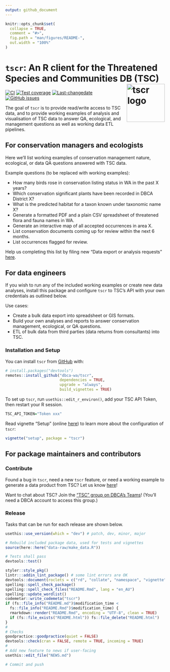 ```yaml
---
output: github_document
---
```


<!-- README.md is generated from README.Rmd. Please edit that file -->

```r
knitr::opts_chunk$set(
  collapse = TRUE,
  comment = "#>",
  fig.path = "man/figures/README-",
  out.width = "100%"
)
```

# `tscr`: An R client for the Threatened Species and Communities DB (TSC) <img src="man/figures/tscr_logo.png" align="right" alt="tscr logo" width="120" /> 

<!-- badges: start -->
[![CI](https://github.com/dbca-wa/tscr/workflows/tic/badge.svg)](https://github.com/dbca-wa/tscr/actions)
[![Test coverage](https://codecov.io/gh/dbca-wa/tscr/branch/master/graph/badge.svg)](https://codecov.io/gh/dbca-wa/tscr?branch=master)
[![Last-changedate](https://img.shields.io/github/last-commit/dbca-wa/tscr.svg)](https://github.com/dbca-wa/tscr/commits/master)
[![GitHub issues](https://img.shields.io/github/issues/dbca-wa/tscr.svg?style=popout)](https://github.com/dbca-wa/tscr/issues)
<!-- badges: end -->

The goal of `tscr` is to provide read/write access to TSC data, and to provide 
working examples of analysis and visualisation of TSC data to answer QA, ecological, and
management questions as well as working data ETL pipelines.

## For conservation managers and ecologists

Here we'll list working examples of conservation management nature, 
ecological, or data QA questions answered with TSC data.

Example questions (to be replaced with working examples):

* How many birds rose in conservation listing status in WA in the past X years?
* Which conservation significant plants have been recorded in DBCA District X?
* What is the predicted habitat for a taxon known under taxonomic name X?
* Generate a formatted PDF and a plain CSV spreadsheet of threatened flora and 
  fauna names in WA.
* Generate an interactive map of all accepted occurrences in area X.
* List conservation documents coming up for review within the next 6 months.
* List occurrences flagged for review.

Help us completing this list by filing new "Data export or analysis requests"
[here](https://github.com/dbca-wa/tscr/issues/new/choose).

## For data engineers
If you wish to run any of the included working examples or create new data 
analyses, install this package and configure `tscr` to TSC's API with your own 
credentials as outlined below.

Use cases:

* Create a bulk data export into spreadsheet or GIS formats.
* Build your own analyses and reports to answer conservation management, 
  ecological, or QA questions.
* ETL of bulk data from third parties (data returns from consultants) into TSC.

### Installation and Setup

You can install `tscr` from [GitHub](https://github.com/dbca-wa/tscr/) with:

```r
# install.packages("devtools")
remotes::install_github("dbca-wa/tscr", 
                        dependencies = TRUE, 
                        upgrade = "always",
                        build_vignettes = TRUE)
```

To set up `tscr`, run `usethis::edit_r_environ()`, add your TSC API Token, then 
restart your R session.

```r
TSC_API_TOKEN="Token xxx"
```


Read vignette "Setup" 
(online [here](https://dbca-wa.github.io/tscr/articles/setup.html)) 
to learn more about the configuration of `tscr`:

```r
vignette("setup", package = "tscr")
```

## For package maintainers and contributors

### Contribute
Found a bug in `tscr`, need a new `tscr` feature, or need a working example to
generate a data product from TSC?
Let us know [here](https://github.com/dbca-wa/tscr/issues/new/choose)!

Want to chat about TSC? Join the 
["TSC" group on DBCA's Teams](https://teams.microsoft.com/_#/conversations/General?threadId=19:20412eea61c949e59460ece939a128cd@thread.tacv2&ctx=channel)! 
(You'll need a DBCA account to access this group.)

### Release
Tasks that can be run for each release are shown below.

```r
usethis::use_version(which = "dev") # patch, dev, minor, major

# Rebuild included package data, used for tests and vignettes
source(here::here("data-raw/make_data.R"))

# Tests shall pass
devtools::test()

styler::style_pkg()
lintr:::addin_lint_package() # some lint errors are OK
devtools::document(roclets = c("rd", "collate", "namespace", "vignette"))
spelling::spell_check_package()
spelling::spell_check_files("README.Rmd", lang = "en_AU")
spelling::update_wordlist()
codemetar::write_codemeta("tscr")
if (fs::file_info("README.md")$modification_time <
  fs::file_info("README.Rmd")$modification_time) {
  rmarkdown::render("README.Rmd", encoding = "UTF-8", clean = TRUE)
  if (fs::file_exists("README.html")) fs::file_delete("README.html")
}
#
# Checks
goodpractice::goodpractice(quiet = FALSE)
devtools::check(cran = FALSE, remote = TRUE, incoming = TRUE)
#
# Add new feature to news if user-facing
usethis::edit_file("NEWS.md")

# Commit and push
```
